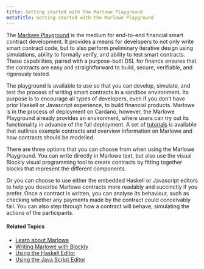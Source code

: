 ```yaml
---
title: Getting started with the Marlowe Playground
metaTitle: Getting started with the Marlowe Playground
---
```

The [Marlowe Playground](https://alpha.marlowe.iohkdev.io/) is the medium for end-to-end financial smart contract development. It provides a means for developers to not only write smart contract code, but to also perform preliminary iterative design using simulations, ability to formally verify, and ability to test smart contracts. These capabilities, paired with a purpose-built DSL for finance ensures that the contracts are easy and straightforward to build, secure, verifiable, and rigorously tested. 

The playground is available to use so that you can develop, simulate, and test the process of writing smart contracts in a sandbox environment. Its purpose is to encourage all types of developers, even if you don’t have prior Haskell or Javascript experience, to build financial products. Marlowe is in the process of deployment on Cardano, however, the Marlowe Playground already provides an environment, where users can try out its functionality in advance of the full deployment. A set of [tutorials](https://alpha.marlowe.iohkdev.io/doc/marlowe/tutorials/index.html) is available that outlines example contracts and overview information on Marlowe and how contracts should be modelled. 

There are three options that you can choose from when using the Marlowe Playground. You can write directly in Marlowe text, but also use the visual Blockly visual programming tool to create contracts by fitting together blocks that represent the different components. 

Or you can choose to use either the embedded Haskell or Javascript editors to help you describe Marlowe contracts more readably and succinctly if you prefer. Once a contract is written, you can analyse its behaviour, such as checking whether any payments made by the contract could conceivably fail. You can also step through how a contract will behave, simulating the actions of the participants.

#### Related Topics

- [Learn about Marlowe](/marlowe/learn-about-marlowe)
- [Writing Marlowe with Blockly](/marlowe/writing-marlowe-with-blockly)
- [Using the Haskell Editor](/marlowe/using-the-haskell-editor)
- [Using the Java Script Editor](/marlowe/using-javascript-editor)

